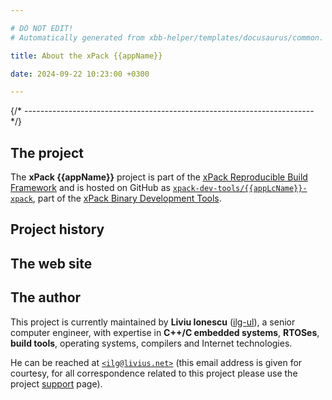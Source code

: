 ```yaml
---

# DO NOT EDIT!
# Automatically generated from xbb-helper/templates/docusaurus/common.

title: About the xPack {{appName}}

date: 2024-09-22 10:23:00 +0300

---
```




{/* ------------------------------------------------------------------------ */}

## The project

The **xPack {{appName}}** project is part of the
[xPack Reproducible Build Framework](https://xpack.github.io)
and is hosted on GitHub as
[`xpack-dev-tools/{{appLcName}}-xpack`](https://github.com/xpack-dev-tools/{{appLcName}}-xpack),
part of the [xPack Binary Development Tools](https://github.com/xpack-dev-tools/).

<MoreIntro/>

## Project history

<History/>

## The web site

<Website/>

## The author

This project is currently maintained by **Liviu Ionescu**
([ilg-ul](https://github.com/ilg-ul)),
a senior computer engineer, with expertise in **C++/C embedded systems**,
**RTOSes**, **build tools**, operating systems, compilers
and Internet technologies.

He can be reached at [`<ilg@livius.net>`](mailto:ilg@livius.net) (this email
address is given for courtesy, for all correspondence related to this
project please use the project [support](/docs/support/) page).
